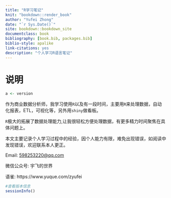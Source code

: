 ```yaml
--- 
title: "R学习笔记"
knit: "bookdown::render_book"
author: "Yufei Zhong"
date: "`r Sys.Date()`"
site: bookdown::bookdown_site
documentclass: book
bibliography: [book.bib, packages.bib]
biblio-style: apalike
link-citations: yes
description: "个人学习R语言笔记"
---
```



# 说明

```r
a <- version
```

作为商业数据分析师，我学习使用`R`以及有一段时间，主要用`R`来处理数据，自动化报表，ETL，可视化等，另外用`shiny`做看板。

`R`极大的拓展了数据处理能力,让我很轻松方便处理数据，有更多精力时间聚焦在具体问题上。


本文主要记录个人学习过程中的经验，因个人能力有限，难免出现错误，如阅读中发现错误，欢迎联系本人更正。


Email: <598253220@qq.com> 

微信公众号: 宇飞的世界 

语雀: https://www.yuque.com/zyufei


```r
#查看版本信息
sessionInfo()
```

